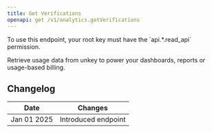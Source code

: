 ```yaml
---
title: Get Verifications
openapi: get /v1/analytics.getVerifications
---
```



<Note>
To use this endpoint, your root key must have the `api.*.read_api` permission.
</Note>



Retrieve usage data from unkey to power your dashboards, reports or usage-based billing.


## Changelog

| Date        | Changes             |
|-------------|---------------------|
| Jan 01 2025 | Introduced endpoint |
